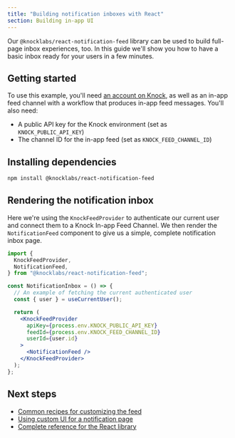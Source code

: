 ```yaml
---
title: "Building notification inboxes with React"
section: Building in-app UI
---
```


Our `@knocklabs/react-notification-feed` library can be used to build full-page inbox experiences, too. In this guide we'll show you how to have a basic inbox ready for your users in a few minutes.

## Getting started

To use this example, you'll need [an account on Knock](https://dashboard.knock.app), as well as an in-app feed channel with a workflow that produces in-app feed messages. You'll also need:

- A public API key for the Knock environment (set as `KNOCK_PUBLIC_API_KEY`)
- The channel ID for the in-app feed (set as `KNOCK_FEED_CHANNEL_ID`)

## Installing dependencies

```bash Installing dependencies
npm install @knocklabs/react-notification-feed
```

## Rendering the notification inbox

Here we're using the `KnockFeedProvider` to authenticate our current user and connect them to a Knock In-app Feed Channel. We then render the `NotificationFeed` component to give us a simple, complete notification inbox page.

```jsx
import {
  KnockFeedProvider,
  NotificationFeed,
} from "@knocklabs/react-notification-feed";

const NotificationInbox = () => {
  // An example of fetching the current authenticated user
  const { user } = useCurrentUser();

  return (
    <KnockFeedProvider
      apiKey={process.env.KNOCK_PUBLIC_API_KEY}
      feedId={process.env.KNOCK_FEED_CHANNEL_ID}
      userId={user.id}
    >
      <NotificationFeed />
    </KnockFeedProvider>
  );
};
```

## Next steps

- [Common recipes for customizing the feed](/in-app-ui/react/feed#common-recipes)
- [Using custom UI for a notification page](/in-app-ui/react/custom-notifications-ui)
- [Complete reference for the React library](/in-app-ui/react/reference)
